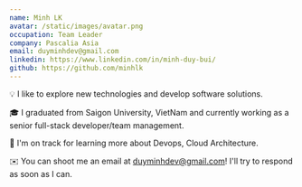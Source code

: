 ```yaml
---
name: Minh LK
avatar: /static/images/avatar.png
occupation: Team Leader
company: Pascalia Asia
email: duyminhdev@gmail.com
linkedin: https://www.linkedin.com/in/minh-duy-bui/
github: https://github.com/minhlk
---
```


💡  I like to explore new technologies and develop software solutions.

🎓  I graduated from Saigon University, VietNam and currently working as a senior full-stack developer/team management.

🌱  I'm on track for learning more about Devops, Cloud Architecture.

✉️  You can shoot me an email at duyminhdev@gmail.com! I'll try to respond as soon as I can.
